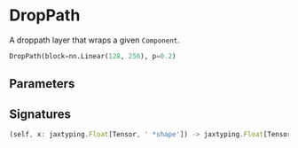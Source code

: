 
# DropPath

A droppath layer that wraps a given `Component`.

```python copy
DropPath(block=nn.Linear(128, 256), p=0.2)
```

## Parameters


## Signatures
```ts
(self, x: jaxtyping.Float[Tensor, ' *shape']) -> jaxtyping.Float[Tensor, ' *shape']

